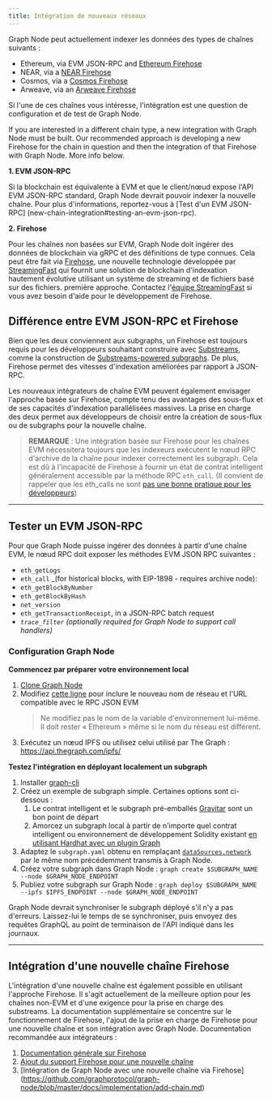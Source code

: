 ```yaml
---
title: Intégration de nouveaux réseaux
---
```


Graph Node peut actuellement indexer les données des types de chaînes suivants :

- Ethereum, via EVM JSON-RPC and [Ethereum Firehose](https://github.com/streamingfast/firehose-ethereum)
- NEAR, via a [NEAR Firehose](https://github.com/streamingfast/near-firehose-indexer)
- Cosmos, via a [Cosmos Firehose](https://github.com/graphprotocol/firehose-cosmos)
- Arweave, via an [Arweave Firehose](https://github.com/graphprotocol/firehose-arweave)

Si l'une de ces chaînes vous intéresse, l'intégration est une question de configuration et de test de Graph Node.

If you are interested in a different chain type, a new integration with Graph Node must be built. Our recommended approach is developing a new Firehose for the chain in question and then the integration of that Firehose with Graph Node. More info below.

**1. EVM JSON-RPC**

Si la blockchain est équivalente à EVM et que le client/nœud expose l'API EVM JSON-RPC standard, Graph Node devrait pouvoir indexer la nouvelle chaîne. Pour plus d'informations, reportez-vous à [Test d'un EVM JSON-RPC] (new-chain-integration#testing-an-evm-json-rpc).

**2. Firehose**

Pour les chaînes non basées sur EVM, Graph Node doit ingérer des données de blockchain via gRPC et des définitions de type connues. Cela peut être fait via [Firehose](firehose/), une nouvelle technologie développée par [StreamingFast](https://www.streamingfast.io/) qui fournit une solution de blockchain d'indexation hautement évolutive utilisant un système de streaming et de fichiers basé sur des fichiers. première approche. Contactez l'[équipe StreamingFast](mailto:integrations@streamingfast.io/) si vous avez besoin d'aide pour le développement de Firehose.

## Différence entre EVM JSON-RPC et Firehose

Bien que les deux conviennent aux subgraphs, un Firehose est toujours requis pour les développeurs souhaitant construire avec [Substreams](substreams/), comme la construction de [Substreams-powered subgraphs](cookbook/substreams-powered-subgraphs/). De plus, Firehose permet des vitesses d'indexation améliorées par rapport à JSON-RPC.

Les nouveaux intégrateurs de chaîne EVM peuvent également envisager l'approche basée sur Firehose, compte tenu des avantages des sous-flux et de ses capacités d'indexation parallélisées massives. La prise en charge des deux permet aux développeurs de choisir entre la création de sous-flux ou de subgraphs pour la nouvelle chaîne.

> **REMARQUE** : Une intégration basée sur Firehose pour les chaînes EVM nécessitera toujours que les indexeurs exécutent le nœud RPC d'archive de la chaîne pour indexer correctement les subgraph. Cela est dû à l'incapacité de Firehose à fournir un état de contrat intelligent généralement accessible par la méthode RPC `eth_call`. (Il convient de rappeler que les eth_calls ne sont [pas une bonne pratique pour les développeurs](https://thegraph.com/blog/improve-subgraph-performance-reduce-eth-calls/))

---

## Tester un EVM JSON-RPC

Pour que Graph Node puisse ingérer des données à partir d'une chaîne EVM, le nœud RPC doit exposer les méthodes EVM JSON RPC suivantes :

- `eth_getLogs`
- `eth_call` \_(for historical blocks, with EIP-1898 - requires archive node):
- `eth_getBlockByNumber`
- `eth_getBlockByHash`
- `net_version`
- `eth_getTransactionReceipt`, in a JSON-RPC batch request
- _`trace_filter`_ _(optionally required for Graph Node to support call handlers)_

### Configuration Graph Node

**Commencez par préparer votre environnement local**

1. [Clone Graph Node](https://github.com/graphprotocol/graph-node)
2. Modifiez [cette ligne](https://github.com/graphprotocol/graph-node/blob/master/docker/docker-compose.yml#L22) pour inclure le nouveau nom de réseau et l'URL compatible avec le RPC JSON EVM
   > Ne modifiez pas le nom de la variable d'environnement lui-même. Il doit rester « Ethereum » même si le nom du réseau est différent.
3. Exécutez un nœud IPFS ou utilisez celui utilisé par The Graph : https://api.thegraph.com/ipfs/

**Testez l'intégration en déployant localement un subgraph**

1. Installer [graph-cli](https://github.com/graphprotocol/graph-cli)
2. Créez un exemple de subgraph simple. Certaines options sont ci-dessous :
   1. Le contrat intelligent et le subgraph pré-emballés [Gravitar](https://github.com/graphprotocol/example-subgraph/tree/f89bdd4628efa4badae7367d4919b3f648083323) sont un bon point de départ
   2. Amorcez un subgraph local à partir de n'importe quel contrat intelligent ou environnement de développement Solidity existant [en utilisant Hardhat avec un plugin Graph](https://github.com/graphprotocol/hardhat-graph)
3. Adaptez le `subgraph.yaml` obtenu en remplaçant [`dataSources.network`](http://dataSources.network) par le même nom précédemment transmis à Graph Node.
4. Créez votre subgraph dans Graph Node : `graph create $SUBGRAPH_NAME --node $GRAPH_NODE_ENDPOINT`
5. Publiez votre subgraph sur Graph Node : `graph deploy $SUBGRAPH_NAME --ipfs $IPFS_ENDPOINT --node $GRAPH_NODE_ENDPOINT`

Graph Node devrait synchroniser le subgraph déployé s'il n'y a pas d'erreurs. Laissez-lui le temps de se synchroniser, puis envoyez des requêtes GraphQL au point de terminaison de l'API indiqué dans les journaux.

---

## Intégration d'une nouvelle chaîne Firehose

L'intégration d'une nouvelle chaîne est également possible en utilisant l'approche Firehose. Il s'agit actuellement de la meilleure option pour les chaînes non-EVM et d'une exigence pour la prise en charge des substreams. La documentation supplémentaire se concentre sur le fonctionnement de Firehose, l'ajout de la prise en charge de Firehose pour une nouvelle chaîne et son intégration avec Graph Node. Documentation recommandée aux intégrateurs :

1. [Documentation générale sur Firehose](firehose/)
2. [Ajout du support Firehose pour une nouvelle chaîne](https://firehose.streamingfast.io/integrate-new-chains/integration-overview)
3. [Intégration de Graph Node avec une nouvelle chaîne via Firehose] (https://github.com/graphprotocol/graph-node/blob/master/docs/implementation/add-chain.md)
